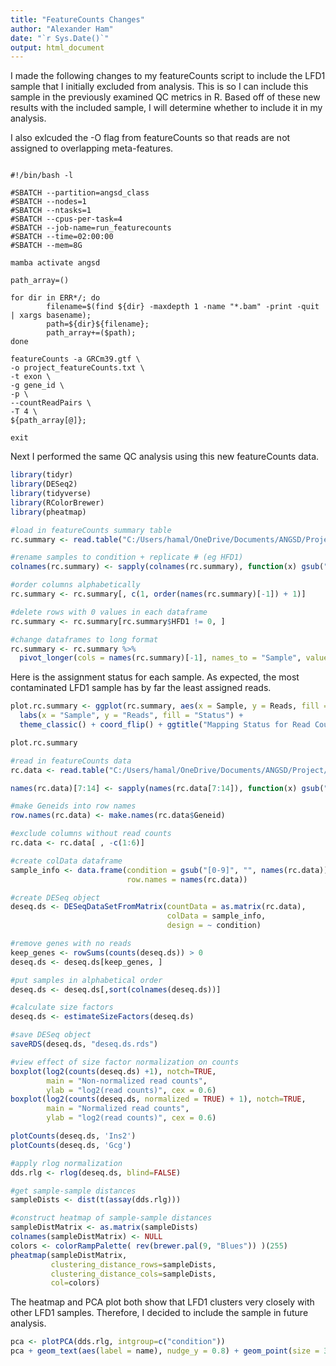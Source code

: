 ```yaml
---
title: "FeatureCounts Changes"
author: "Alexander Ham"
date: "`r Sys.Date()`"
output: html_document
---
```


I made the following changes to my featureCounts script to include the LFD1 sample that I initially excluded from analysis. This is so I can include this sample in the previously examined QC metrics in R. Based off of these new results with the included sample, I will determine whether to include it in my analysis. 

I also exlcuded the -O flag from featureCounts so that reads are not assigned to overlapping meta-features.

```{}

#!/bin/bash -l

#SBATCH --partition=angsd_class
#SBATCH --nodes=1
#SBATCH --ntasks=1
#SBATCH --cpus-per-task=4
#SBATCH --job-name=run_featurecounts
#SBATCH --time=02:00:00
#SBATCH --mem=8G

mamba activate angsd

path_array=()

for dir in ERR*/; do
        filename=$(find ${dir} -maxdepth 1 -name "*.bam" -print -quit | xargs basename);
        path=${dir}${filename};
        path_array+=($path);
done

featureCounts -a GRCm39.gtf \
-o project_featureCounts.txt \
-t exon \
-g gene_id \
-p \
--countReadPairs \
-T 4 \
${path_array[@]};

exit
```

Next I performed the same QC analysis using this new featureCounts data. 

```r
library(tidyr)
library(DESeq2)
library(tidyverse)
library(RColorBrewer)
library(pheatmap)
```

```r
#load in featureCounts summary table
rc.summary <- read.table("C:/Users/hamal/OneDrive/Documents/ANGSD/Project/Project_Files/project_featureCounts.txt.summary", header = TRUE)

#rename samples to condition + replicate # (eg HFD1)
colnames(rc.summary) <- sapply(colnames(rc.summary), function(x) gsub(".*(LFD|HFD)([0-9]+).*", "\\1\\2", x))

#order columns alphabetically
rc.summary <- rc.summary[, c(1, order(names(rc.summary)[-1]) + 1)]
```

```r
#delete rows with 0 values in each dataframe
rc.summary <- rc.summary[rc.summary$HFD1 != 0, ]

#change dataframes to long format
rc.summary <- rc.summary %>%
  pivot_longer(cols = names(rc.summary)[-1], names_to = "Sample", values_to = "Reads")

```

Here is the assignment status for each sample. As expected, the most contaminated LFD1 sample has by far the least assigned reads. 
```r
plot.rc.summary <- ggplot(rc.summary, aes(x = Sample, y = Reads, fill = Status)) + geom_bar(stat = "identity", position = "dodge") +
  labs(x = "Sample", y = "Reads", fill = "Status") +
  theme_classic() + coord_flip() + ggtitle("Mapping Status for Read Counts")

plot.rc.summary

```

```r
#read in featureCounts data
rc.data <- read.table("C:/Users/hamal/OneDrive/Documents/ANGSD/Project/Project_Files/project_featureCounts.txt", header = TRUE)

names(rc.data)[7:14] <- sapply(names(rc.data[7:14]), function(x) gsub(".*(LFD|HFD)([0-9]).*", "\\1\\2", x))
```

```r
#make Geneids into row names
row.names(rc.data) <- make.names(rc.data$Geneid)

#exclude columns without read counts
rc.data <- rc.data[ , -c(1:6)]

#create colData dataframe
sample_info <- data.frame(condition = gsub("[0-9]", "", names(rc.data)), 
                          row.names = names(rc.data))

#create DESeq object
deseq.ds <- DESeqDataSetFromMatrix(countData = as.matrix(rc.data),
                                   colData = sample_info,
                                   design = ~ condition)
```

```r
#remove genes with no reads
keep_genes <- rowSums(counts(deseq.ds)) > 0
deseq.ds <- deseq.ds[keep_genes, ]

#put samples in alphabetical order
deseq.ds <- deseq.ds[,sort(colnames(deseq.ds))]
```

```r
#calculate size factors
deseq.ds <- estimateSizeFactors(deseq.ds)

#save DESeq object
saveRDS(deseq.ds, "deseq.ds.rds")
```

```r
#view effect of size factor normalization on counts
boxplot(log2(counts(deseq.ds) +1), notch=TRUE,
        main = "Non-normalized read counts",
        ylab = "log2(read counts)", cex = 0.6)
boxplot(log2(counts(deseq.ds, normalized = TRUE) + 1), notch=TRUE,
        main = "Normalized read counts",
        ylab = "log2(read counts)", cex = 0.6)

```

```r
plotCounts(deseq.ds, 'Ins2')
plotCounts(deseq.ds, 'Gcg')
```

```r
#apply rlog normalization
dds.rlg <- rlog(deseq.ds, blind=FALSE) 
```

```r
#get sample-sample distances
sampleDists <- dist(t(assay(dds.rlg)))

#construct heatmap of sample-sample distances
sampleDistMatrix <- as.matrix(sampleDists)
colnames(sampleDistMatrix) <- NULL
colors <- colorRampPalette( rev(brewer.pal(9, "Blues")) )(255)
pheatmap(sampleDistMatrix,
         clustering_distance_rows=sampleDists,
         clustering_distance_cols=sampleDists,
         col=colors)
```

The heatmap and PCA plot both show that LFD1 clusters very closely with other LFD1 samples. Therefore, I decided to include the sample in future analysis.
```r
pca <- plotPCA(dds.rlg, intgroup=c("condition"))
pca + geom_text(aes(label = name), nudge_y = 0.8) + geom_point(size = 3)
```

